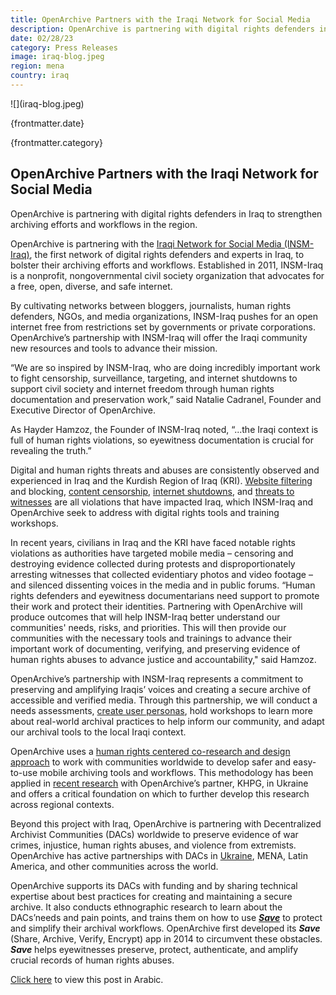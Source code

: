 ```yaml
---
title: OpenArchive Partners with the Iraqi Network for Social Media
description: OpenArchive is partnering with digital rights defenders in Iraq to strengthen archiving efforts and workflows in the region.
date: 02/28/23
category: Press Releases
image: iraq-blog.jpeg
region: mena
country: iraq
---
```



<ArticleHeaderSection>
![](iraq-blog.jpeg)

{frontmatter.date}

{frontmatter.category}

## OpenArchive Partners with the Iraqi Network for Social Media

OpenArchive is partnering with digital rights defenders in Iraq to strengthen archiving efforts and workflows in the region.

</ArticleHeaderSection>
<ContentSection>

OpenArchive is partnering with the [Iraqi Network for Social Media (INSM-Iraq)](http://insm-iq.org/), the first network of digital rights defenders and experts in Iraq, to bolster their archiving efforts and workflows. Established in 2011, INSM-Iraq is a nonprofit, nongovernmental civil society organization that advocates for a free, open, diverse, and safe internet.

By cultivating networks between bloggers, journalists, human rights defenders, NGOs, and media organizations, INSM-Iraq pushes for an open internet free from restrictions set by governments or private corporations. OpenArchive’s partnership with INSM-Iraq will offer the Iraqi community new resources and tools to advance their mission.

“We are so inspired by INSM-Iraq, who are doing incredibly important work to fight censorship, surveillance, targeting, and internet shutdowns to support civil society and internet freedom through human rights documentation and preservation work,” said Natalie Cadranel, Founder and Executive Director of OpenArchive.

As Hayder Hamzoz, the Founder of INSM-Iraq noted, “...the Iraqi context is full of human rights violations, so eyewitness documentation is crucial for revealing the truth.”

Digital and human rights threats and abuses are consistently observed and experienced in Iraq and the Kurdish Region of Iraq (KRI). [Website filtering](https://www.bbc.com/news/technology-27869112) and blocking, [content censorship](https://freedomhouse.org/country/iraq/freedom-net/2022#footnote3_fhog4n1), [internet shutdowns](https://www.middleeasteye.net/news/iraq-kurdish-protesters-killed-security-forces-fire), and [threats to witnesses](https://www.middleeasteye.net/news/new-tactics-subdue-iraqs-popular-demonstration) are all violations that have impacted Iraq, which INSM-Iraq and OpenArchive seek to address with digital rights tools and training workshops.

In recent years, civilians in Iraq and the KRI have faced notable rights violations as authorities have targeted mobile media – censoring and destroying evidence collected during protests and disproportionately arresting witnesses that collected evidentiary photos and video footage – and silenced dissenting voices in the media and in public forums. “Human rights defenders and eyewitness documentarians need support to promote their work and protect their identities. Partnering with OpenArchive will produce outcomes that will help INSM-Iraq better understand our communities' needs, risks, and priorities. This will then provide our communities with the necessary tools and trainings to advance their important work of documenting, verifying, and preserving evidence of human rights abuses to advance justice and accountability," said Hamzoz.

OpenArchive’s partnership with INSM-Iraq represents a commitment to preserving and amplifying Iraqis’ voices and creating a secure archive of accessible and verified media. Through this partnership, we will conduct a needs assessments, [create user personas](https://open-archive.org/research), hold workshops to learn more about real-world archival practices to help inform our community, and adapt our archival tools to the local Iraqi context.

OpenArchive uses a [human rights centered co-research and design approach](https://www.humanrightscentered.design/) to work with communities worldwide to develop safer and easy-to-use mobile archiving tools and workflows. This methodology has been applied in [recent research](https://open-archive.org/news/memo-from-kharkiv) with OpenArchive’s partner, KHPG, in Ukraine and offers a critical foundation on which to further develop this research across regional contexts.

Beyond this project with Iraq, OpenArchive is partnering with Decentralized Archivist Communities (DACs) worldwide to preserve evidence of war crimes, injustice, human rights abuses, and violence from extremists. OpenArchive has active partnerships with DACs in [Ukraine](https://open-archive.org/news/KHPG-partnership), MENA, Latin America, and other communities across the world.

OpenArchive supports its DACs with funding and by sharing technical expertise about best practices for creating and maintaining a secure archive. It also conducts ethnographic research to learn about the DACs’needs and pain points, and trains them on how to use [**_Save_**](https://open-archive.org/save) to protect and simplify their archival workflows. OpenArchive first developed its **_Save_** (Share, Archive, Verify, Encrypt) app in 2014 to circumvent these obstacles. **_Save_** helps eyewitnesses preserve, protect, authenticate, and amplify crucial records of human rights abuses.

[Click here](https://insm-iq.org/archives/891) to view this post in Arabic.

</ContentSection>

